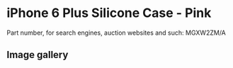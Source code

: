 # iPhone 6 Plus Silicone Case - Pink

Part number, for search engines, auction websites and such: MGXW2ZM/A

## Image gallery

<div style={{ width: "768px" }}>
  <GalleryComponent
    images={[
      {
        original: "/everysource/MGXW2",
        thumbnail: "/everypreview/MGXW2",
      },
      {
        original: "/everysource/MGXW2_AV1_GOLD",
        thumbnail: "/everypreview/MGXW2_AV1_GOLD",
      },
      {
        original: "/everysource/MGXW2_AV1_SILVER",
        thumbnail: "/everypreview/MGXW2_AV1_SILVER",
      },
      {
        original: "/everysource/MGXW2_AV1_SPACE_GRAY",
        thumbnail: "/everypreview/MGXW2_AV1_SPACE_GRAY",
      },
      {
        original: "/everysource/MGXW2_AV2",
        thumbnail: "/everypreview/MGXW2_AV2",
      },
      {
        original: "/everysource/MGXW2_AV3",
        thumbnail: "/everypreview/MGXW2_AV3",
      },
      {
        original: "/everysource/MGXW2_AV4",
        thumbnail: "/everypreview/MGXW2_AV4",
      },
      {
        original: "/everysource/MGXW2_AV5",
        thumbnail: "/everypreview/MGXW2_AV5",
      }
    ]}
  />
</div>